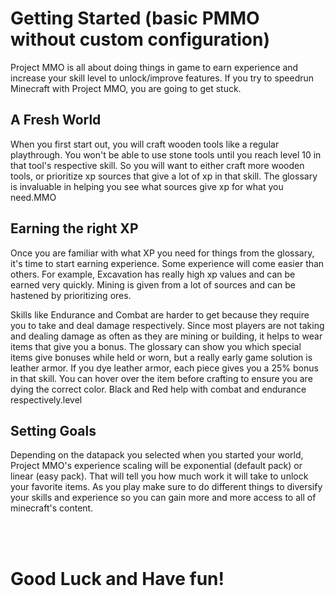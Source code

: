 # Getting Started (basic PMMO without custom configuration)
Project MMO is all about doing things in game to earn experience and increase your skill level to unlock/improve features.
<Callout>
    If you try to speedrun Minecraft with Project MMO, you are going to get stuck.
</Callout>

## A Fresh World
When you first start out, you will craft wooden tools like a regular playthrough.  You won't be able to use stone tools until you reach level 10 in that tool's respective skill.  So you will want to either craft more wooden tools, or prioritize xp sources that give a lot of xp in that skill.  The glossary is invaluable in helping you see what sources give xp for what you need.MMO
<Asset location="pmmo:glossary" width="50%"/>

## Earning the right XP
Once you are familiar with what XP you need for things from the glossary, it's time to start earning experience.  Some experience will come easier than others.  For example, Excavation has really high xp values and can be earned very quickly.  Mining is given from a lot of sources and can be hastened by prioritizing ores.

Skills like Endurance and Combat are harder to get because they require you to take and deal damage respectively.  Since most players are not taking and dealing damage as often as they are mining or building, it helps to wear items that give you a bonus.  The glossary can show you which special items give bonuses while held or worn, but a really early game solution is leather armor.  If you dye leather armor, each piece gives you a 25% bonus in that skill.  You can hover over the item before crafting to ensure you are dying the correct color.  Black and Red help with combat and endurance respectively.level
<Asset location="pmmo:leather_black" width="25%"/><Asset location="pmmo:leather_red" width="25%"/>

## Setting Goals
Depending on the datapack you selected when you started your world, Project MMO's experience scaling will be exponential (default pack) or linear (easy pack). That will tell you how much work it will take to unlock your favorite items.  As you play make sure to do different things to diversify your skills and experience so you can gain more and more access to all of minecraft's content.
<Asset location="pmmo:netherite_sword_reqs" width="25%"/><Asset location="pmmo:diamond_pickaxe_req" width="25%"/>

<br/>
<br/>

# Good Luck and Have fun!